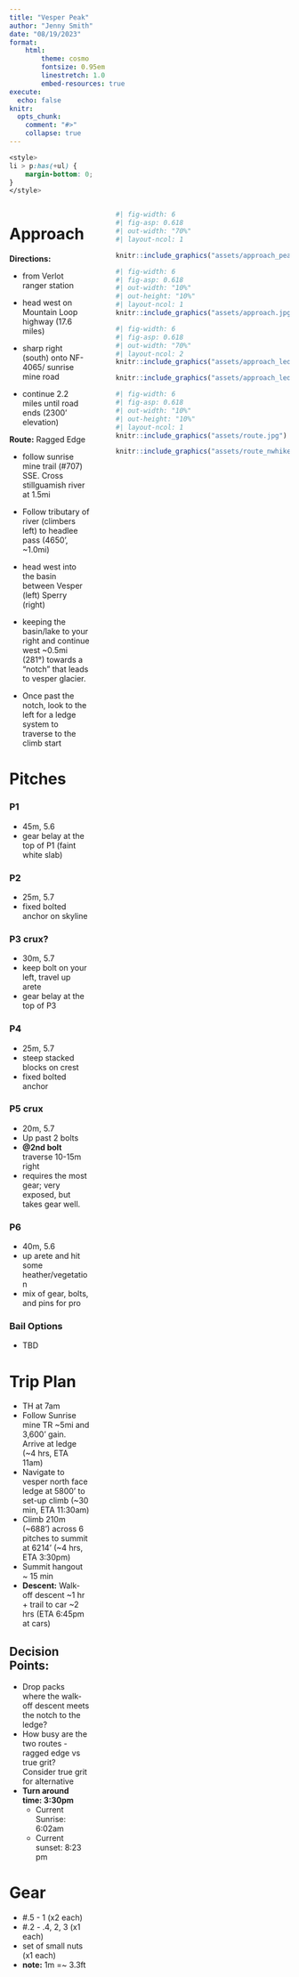 ```yaml
---
title: "Vesper Peak"
author: "Jenny Smith"
date: "08/19/2023"
format: 
    html:
        theme: cosmo
        fontsize: 0.95em
        linestretch: 1.0
        embed-resources: true
execute: 
  echo: false
knitr:
  opts_chunk:
    comment: "#>"
    collapse: true
---
```


```css
<style>
li > p:has(+ul) {
    margin-bottom: 0;
}
</style>
```

::: columns
::: {.column width="30%"}
# Approach

**Directions:**

-   from Verlot ranger station

-   head west on Mountain Loop highway (17.6 miles)

-   sharp right (south) onto NF-4065/ sunrise mine road

-   continue 2.2 miles until road ends (2300' elevation)

**Route:** Ragged Edge

-   follow sunrise mine trail (#707) SSE. Cross stillguamish river at 1.5mi

-   Follow tributary of river (climbers left) to headlee pass (4650', \~1.0mi)

-   head west into the basin between Vesper (left) Sperry (right)

-   keeping the basin/lake to your right and continue west \~0.5mi (281°) towards a "notch" that leads to vesper glacier.

-   Once past the notch, look to the left for a ledge system to traverse to the climb start

# Pitches

### P1

-   45m, 5.6
-   gear belay at the top of P1 (faint white slab)

### P2

-   25m, 5.7
-   fixed bolted anchor on skyline

### P3 **crux?**

-   30m, 5.7
-   keep bolt on your left, travel up arete
-   gear belay at the top of P3

### P4

-   25m, 5.7
-   steep stacked blocks on crest
-   fixed bolted anchor

### P5 **crux**

-   20m, 5.7
-   Up past 2 bolts
-   **\@2nd bolt** traverse 10-15m right
-   requires the most gear; very exposed, but takes gear well.

### P6

-   40m, 5.6
-   up arete and hit some heather/vegetation
-   mix of gear, bolts, and pins for pro

### Bail Options

-   TBD

# Trip Plan

-   TH at 7am
-   Follow Sunrise mine TR \~5mi and 3,600' gain. Arrive at ledge (\~4 hrs, ETA 11am)
-   Navigate to vesper north face ledge at 5800' to set-up climb (\~30 min, ETA 11:30am)
-   Climb 210m (\~688') across 6 pitches to summit at 6214' (\~4 hrs, ETA 3:30pm)
-   Summit hangout \~ 15 min
-   **Descent:** Walk-off descent \~1 hr + trail to car \~2 hrs (ETA 6:45pm at cars)

## Decision Points:

-   Drop packs where the walk-off descent meets the notch to the ledge?
-   How busy are the two routes - ragged edge vs true grit? Consider true grit for alternative
-   **Turn around time: 3:30pm**
    -   Current Sunrise: 6:02am
    -   Current sunset: 8:23 pm

# Gear

-   #.5 - 1 (x2 each)
-   #.2 - .4, 2, 3 (x1 each)
-   set of small nuts (x1 each)
-   **note:** 1m =\~ 3.3ft
:::

::: {.column width="1%"}
:::

::: {.column width="65%"}
```r
#| fig-width: 6
#| fig-asp: 0.618
#| out-width: "70%"
#| layout-ncol: 1

knitr::include_graphics("assets/approach_peak_bagger.jpg")
```

```r
#| fig-width: 6
#| fig-asp: 0.618
#| out-width: "10%"
#| out-height: "10%"
#| layout-ncol: 1
knitr::include_graphics("assets/approach.jpg")
```

```r
#| fig-width: 6
#| fig-asp: 0.618
#| out-width: "70%"
#| layout-ncol: 2
knitr::include_graphics("assets/approach_ledge.jpg")

knitr::include_graphics("assets/approach_ledge2.jpg")
```

```r
#| fig-width: 6
#| fig-asp: 0.618
#| out-width: "10%"
#| out-height: "10%"
#| layout-ncol: 1
knitr::include_graphics("assets/route.jpg")

knitr::include_graphics("assets/route_nwhikers.jpg")
```
:::
:::
